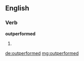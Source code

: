 ==English==

===Verb===
'''outperformed'''

# {{en-past of|outperform}}

[[de:outperformed]]
[[mg:outperformed]]